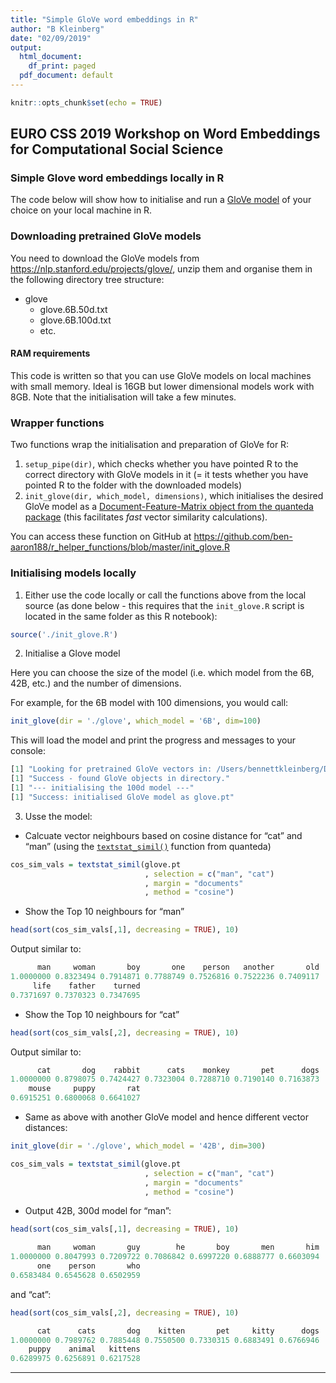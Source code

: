 ```yaml
---
title: "Simple GloVe word embeddings in R"
author: "B Kleinberg"
date: "02/09/2019"
output:
  html_document:
    df_print: paged
  pdf_document: default
---
```


```r
knitr::opts_chunk$set(echo = TRUE)
```

## EURO CSS 2019 Workshop on Word Embeddings for Computational Social Science

### Simple Glove word embeddings locally in R

The code below will show how to initialise and run a [GloVe model](https://nlp.stanford.edu/projects/glove/) of your choice on your local machine in R.

### Downloading pretrained GloVe models

You need to download the GloVe models from [https://nlp.stanford.edu/projects/glove/](https://nlp.stanford.edu/projects/glove/), unzip them and organise them in the following directory tree structure:

- glove
    - glove.6B.50d.txt
    - glove.6B.100d.txt
    - etc.
    
#### RAM requirements

This code is written so that you can use GloVe models on local machines with small memory. Ideal is 16GB but lower dimensional models work with 8GB. Note that the initialisation will take a few minutes.

### Wrapper functions

Two functions wrap the initialisation and preparation of GloVe for R:

1. `setup_pipe(dir)`, which checks whether you have pointed R to the correct directory with GloVe models in it (= it tests whether you have pointed R to the folder with the downloaded models)
2. `init_glove(dir, which_model, dimensions)`, which initialises the desired GloVe model as a [Document-Feature-Matrix object from the quanteda package](https://quanteda.io/reference/dfm.html) (this facilitates _fast_ vector similarity calculations).

You can access these function on GitHub at [https://github.com/ben-aaron188/r_helper_functions/blob/master/init_glove.R](https://github.com/ben-aaron188/r_helper_functions/blob/master/init_glove.R)


### Initialising models locally

1. Either use the code locally or call the functions above from the local source (as done below - this requires that the `init_glove.R` script is located in the same folder as this R notebook):

```r
source('./init_glove.R')
```

2. Initialise a Glove model

Here you can choose the size of the model (i.e. which model from the 6B, 42B, etc.) and the number of dimensions.

For example, for the 6B model with 100 dimensions, you would call:

```r
init_glove(dir = './glove', which_model = '6B', dim=100)
```

This will load the model and print the progress and messages to your console:

```r
[1] "Looking for pretrained GloVe vectors in: /Users/bennettkleinberg/Documents/glove"
[1] "Success - found GloVe objects in directory."
[1] "--- initialising the 100d model ---"
[1] "Success: initialised GloVe model as glove.pt"
```


3. Usse the model:

- Calcuate vector neighbours based on cosine distance for "cat" and "man" (using the [`textstat_simil()`](https://rdrr.io/cran/quanteda/man/textstat_simil.html) function from quanteda)

```r
cos_sim_vals = textstat_simil(glove.pt
                              , selection = c("man", "cat")
                              , margin = "documents"
                              , method = "cosine")
```

- Show the Top 10 neighbours for "man"

```r
head(sort(cos_sim_vals[,1], decreasing = TRUE), 10)
```

Output similar to:

```r
      man     woman       boy       one    person   another       old 
1.0000000 0.8323494 0.7914871 0.7788749 0.7526816 0.7522236 0.7409117 
     life    father    turned 
0.7371697 0.7370323 0.7347695
```


- Show the Top 10 neighbours for "cat"

```r
head(sort(cos_sim_vals[,2], decreasing = TRUE), 10)
```

Output similar to:

```r
      cat       dog    rabbit      cats    monkey       pet      dogs 
1.0000000 0.8798075 0.7424427 0.7323004 0.7288710 0.7190140 0.7163873 
    mouse     puppy       rat 
0.6915251 0.6800068 0.6641027
```

- Same as above with another GloVe model and hence different vector distances:

```r
init_glove(dir = './glove', which_model = '42B', dim=300)

cos_sim_vals = textstat_simil(glove.pt
                              , selection = c("man", "cat")
                              , margin = "documents"
                              , method = "cosine")
```

- Output 42B, 300d model for "man":

```r
head(sort(cos_sim_vals[,1], decreasing = TRUE), 10)
```

```r
      man     woman       guy        he       boy       men       him 
1.0000000 0.8047993 0.7209722 0.7086842 0.6997220 0.6888777 0.6603094 
      one    person       who 
0.6583484 0.6545628 0.6502959 
```

and "cat":

```r
head(sort(cos_sim_vals[,2], decreasing = TRUE), 10)
```

```r
      cat      cats       dog    kitten       pet     kitty      dogs 
1.0000000 0.7989762 0.7885448 0.7550500 0.7330315 0.6883491 0.6766946 
    puppy    animal   kittens 
0.6289975 0.6256891 0.6217528
```




---